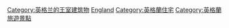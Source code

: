 {{Commons cat|Palaces in England}}

[[Category:英格兰的王室建筑物|Category:英格兰的王室建筑物]]
[[Category:英國宮殿|England]]
[[Category:英格蘭住宅|Category:英格蘭住宅]]
[[Category:英格蘭旅遊景點|Category:英格蘭旅遊景點]]